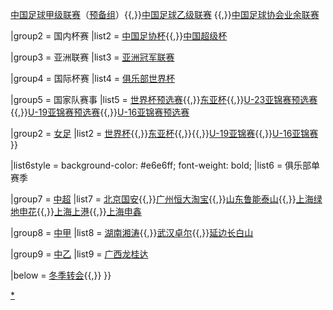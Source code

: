 {{Navbox
|name   = 2015年中国足球
|title  = 2015年[[中国足球运动|中国足球]]
|above  = {{align|left|&nbsp;« {{smaller|[[Template:2014年中国足球|2014]]}} }} {{align|right|{{smaller|[[Template:2016年中国足球|2016]]}} »&nbsp;}}

<!-- NBSPs prevent wrapping-->
|group1 = 国内联赛
|list1  = [[2015年中国足球超级联赛|中国足球超级联赛]]（[[2015年中国足球超级联赛预备队联赛|预备组]]）{{,}}[[2015年中国足球甲级联赛|中国足球甲级联赛]]（[[2015年中国足球甲级联赛预备队联赛|预备组]]）{{,}}[[2015年中国足球乙级联赛|中国足球乙级联赛]]  {{,}}[[2015年中国足球协会业余联赛|中国足球协会业余联赛]] 

|group2 = 国内杯赛
|list2  = [[2015年中国足协杯|中国足协杯]]{{,}}[[2015年中国足球协会超级杯|中国超级杯]]

|group3 = 亚洲联赛
|list3  = [[2015年亚足联冠军联赛|亚洲冠军联赛]]

|group4 = 国际杯赛
|list4  = [[2015年俱樂部世界盃|俱乐部世界杯]]

|group5 = 国家队赛事
|list5  = 
{{Navbox subgroup
|group1 = [[中国国家足球队|男足]]
|list1 = [[2015年亞洲盃|亚洲杯]]{{,}}[[2018年世界盃資格賽亞洲區第二輪|世界杯预选赛]]{{,}}[[2015年東亞盃|东亚杯]]{{,}}[[2016年亞足聯U23錦標賽資格賽|U-23亚锦赛预选赛]]{{,}}[[2016年亞足聯U19青年錦標賽資格賽|U-19亚锦赛预选赛]]{{,}}[[2016年亞足聯U16少年錦標賽資格賽|U-16亚锦赛预选赛]]

|group2 = [[中国国家女子足球队|女足]]
|list2 = [[2015年女子世界杯足球赛|世界杯]]{{,}}[[2015年东亚杯女子足球赛|东亚杯]]{{,}}{{link-en|2015年阿尔加夫杯|2015 Algarve Cup|阿尔加夫杯}}{{,}}[[2015年亞足聯U19女子青年錦標賽|U-19亚锦赛]]{{,}}[[2015年亞足聯U16女子少年錦標賽|U-16亚锦赛]]
}}

|list6style = background-color: #e6e6ff; font-weight: bold;
|list6 = 俱乐部单赛季

|group7 = [[2015年中国足球超级联赛|中超]]
|list7  = [[北京国安足球俱乐部2015赛季|北京国安]]{{,}}[[广州恒大淘宝足球俱乐部2015赛季|广州恒大淘宝]]{{,}}[[山东鲁能泰山足球俱乐部2015赛季|山东鲁能泰山]]{{,}}[[上海绿地申花足球俱乐部2015赛季|上海绿地申花]]{{,}}[[上海上港集团足球俱乐部2015赛季|上海上港]]{{,}}[[上海申鑫足球俱乐部2015赛季|上海申鑫]]

|group8 = [[2015年中国足球甲级联赛|中甲]]
|list8 =  [[湖南湘涛足球俱乐部2015赛季|湖南湘涛]]{{,}}[[武汉卓尔足球俱乐部2015赛季|武汉卓尔]]{{,}}[[延边长白山足球俱乐部2015赛季|延边长白山]]

|group9 = [[2015年中国足球乙级联赛|中乙]]
|list9 =  [[广西龙桂达足球俱乐部2015赛季|广西龙桂达]]

|below  = [[2015年中国足球联赛冬季转会列表|冬季转会]]{{,}}{{le|2015年中国足球联赛夏季转会列表|List of Chinese football transfers summer 2015|夏季转会}}
}}<noinclude>
[[Category:2015年中国足球模板|*]]
</noinclude>